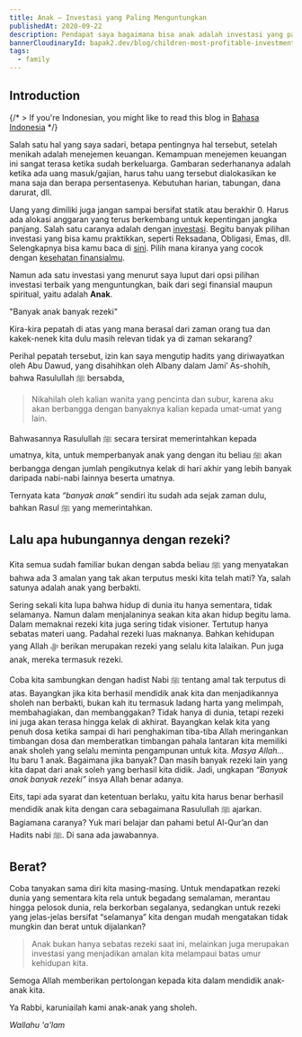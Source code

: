 ```yaml
---
title: Anak — Investasi yang Paling Menguntungkan
publishedAt: 2020-09-22
description: Pendapat saya bagaimana bisa anak adalah investasi yang paling menguntungkan
bannerCloudinaryId: bapak2.dev/blog/children-most-profitable-investment/1_JIkWleq5R2ISFVXL6kWxbg_ropiy6
tags:
  - family
---
```


## Introduction

{/* > If you're Indonesian, you might like to read this blog in [Bahasa Indonesia](/blog/id-2022-retrospective) */}

Salah satu hal yang saya sadari, betapa pentingnya hal tersebut, setelah menikah adalah menejemen keuangan. Kemampuan menejemen keuangan ini sangat terasa ketika sudah berkeluarga. Gambaran sederhananya adalah ketika ada uang masuk/gajian, harus tahu uang tersebut dialokasikan ke mana saja dan berapa persentasenya. Kebutuhan harian, tabungan, dana darurat, dll.

Uang yang dimiliki juga jangan sampai bersifat statik atau berakhir 0. Harus ada alokasi anggaran yang terus berkembang untuk kepentingan jangka panjang. Salah satu caranya adalah dengan [investasi](https://id.wikipedia.org/wiki/Investasi). Begitu banyak pilihan investasi yang bisa kamu praktikkan, seperti Reksadana, Obligasi, Emas, dll. Selengkapnya bisa kamu baca di [sini](https://duwitmu.com/investasi/jenis-investasi-terbaik/amp/). Pilih mana kiranya yang cocok dengan [kesehatan finansialmu](http://cek.finansialku.com/).

Namun ada satu investasi yang menurut saya luput dari opsi pilihan investasi terbaik yang menguntungkan, baik dari segi finansial maupun spiritual, yaitu adalah **Anak**.

<callout-muted class="aside">"Banyak anak banyak rezeki"</callout-muted>

Kira-kira pepatah di atas yang mana berasal dari zaman orang tua dan kakek-nenek kita dulu masih relevan tidak ya di zaman sekarang?

Perihal pepatah tersebut, izin kan saya mengutip hadits yang diriwayatkan oleh Abu Dawud, yang disahihkan oleh Albany dalam Jami’ As-shohih, bahwa Rasulullah ﷺ bersabda,

> Nikahilah oleh kalian wanita yang pencinta dan subur, karena aku akan berbangga dengan banyaknya kalian kepada umat-umat yang lain.

Bahwasannya Rasulullah ﷺ secara tersirat memerintahkan kepada umatnya, kita, untuk memperbanyak anak yang dengan itu beliau ﷺ akan berbangga dengan jumlah pengikutnya kelak di hari akhir yang lebih banyak daripada nabi-nabi lainnya beserta umatnya.

Ternyata kata _“banyak anak”_ sendiri itu sudah ada sejak zaman dulu, bahkan Rasul ﷺ yang memerintahkan.

## Lalu apa hubungannya dengan rezeki?

Kita semua sudah familiar bukan dengan sabda beliau ﷺ yang menyatakan bahwa ada 3 amalan yang tak akan terputus meski kita telah mati? Ya, salah satunya adalah anak yang berbakti.

Sering sekali kita lupa bahwa hidup di dunia itu hanya sementara, tidak selamanya. Namun dalam menjalaninya seakan kita akan hidup begitu lama. Dalam memaknai rezeki kita juga sering tidak visioner. Tertutup hanya sebatas materi uang. Padahal rezeki luas maknanya. Bahkan kehidupan yang Allah ﷻ berikan merupakan rezeki yang selalu kita lalaikan. Pun juga anak, mereka termasuk rezeki.

Coba kita sambungkan dengan hadist Nabi ﷺ tentang amal tak terputus di atas. Bayangkan jika kita berhasil mendidik anak kita dan menjadikannya sholeh nan berbakti, bukan kah itu termasuk ladang harta yang melimpah, membahagiakan, dan membanggakan? Tidak hanya di dunia, tetapi rezeki ini juga akan terasa hingga kelak di akhirat. Bayangkan kelak kita yang penuh dosa ketika sampai di hari penghakiman tiba-tiba Allah meringankan timbangan dosa dan memberatkan timbangan pahala lantaran kita memiliki anak sholeh yang selalu meminta pengampunan untuk kita. _Masya Allah..._ Itu baru 1 anak. Bagaimana jika banyak? Dan masih banyak rezeki lain yang kita dapat dari anak soleh yang berhasil kita didik. Jadi, ungkapan _“Banyak anak banyak rezeki”_ insya Allah benar adanya.

Eits, tapi ada syarat dan ketentuan berlaku, yaitu kita harus benar berhasil mendidik anak kita dengan cara sebagaimana Rasulullah ﷺ ajarkan. Bagiamana caranya? Yuk mari belajar dan pahami betul Al-Qur’an dan Hadits nabi ﷺ. Di sana ada jawabannya.

## Berat?

Coba tanyakan sama diri kita masing-masing. Untuk mendapatkan rezeki dunia yang sementara kita rela untuk begadang semalaman, merantau hingga pelosok dunia, rela berkorban segalanya, sedangkan untuk rezeki yang jelas-jelas bersifat “selamanya” kita dengan mudah mengatakan tidak mungkin dan berat untuk dijalankan?

> Anak bukan hanya sebatas rezeki saat ini, melainkan juga merupakan investasi yang menjadikan amalan kita melampaui batas umur kehidupan kita.

Semoga Allah memberikan pertolongan kepada kita dalam mendidik anak-anak kita.

<callout-warning class="aside">Ya Rabbi, karuniailah kami anak-anak yang sholeh.</callout-warning>

_Wallahu 'a'lam_
